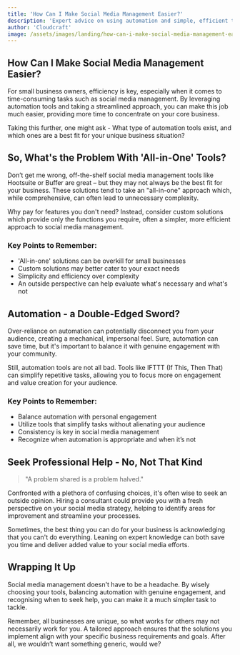 ```yaml
---
title: 'How Can I Make Social Media Management Easier?'
description: 'Expert advice on using automation and simple, efficient tools to make social media management smoother for small businesses.'
author: 'Cloudcraft'
image: /assets/images/landing/how-can-i-make-social-media-management-easier.jpg
---
```


## How Can I Make Social Media Management Easier?

For small business owners, efficiency is key, especially when it comes to time-consuming tasks such as social media management. By leveraging automation tools and taking a streamlined approach, you can make this job much easier, providing more time to concentrate on your core business.

Taking this further, one might ask - What type of automation tools exist, and which ones are a best fit for your unique business situation?

<ServicesBlurb />

## So, What's the Problem With 'All-in-One' Tools?

Don’t get me wrong, off-the-shelf social media management tools like Hootsuite or Buffer are great – but they may not always be the best fit for your business. These solutions tend to take an "all-in-one" approach which, while comprehensive, can often lead to unnecessary complexity.

Why pay for features you don't need? Instead, consider custom solutions which provide only the functions you require, often a simpler, more efficient approach to social media management.

### Key Points to Remember:

 * 'All-in-one' solutions can be overkill for small businesses
 * Custom solutions may better cater to your exact needs
 * Simplicity and efficiency over complexity
 * An outside perspective can help evaluate what's necessary and what's not

## Automation - a Double-Edged Sword?

Over-reliance on automation can potentially disconnect you from your audience, creating a mechanical, impersonal feel. Sure, automation can save time, but it's important to balance it with genuine engagement with your community.

Still, automation tools are not all bad. Tools like IFTTT (If This, Then That) can simplify repetitive tasks, allowing you to focus more on engagement and value creation for your audience.

### Key Points to Remember:

 * Balance automation with personal engagement
 * Utilize tools that simplify tasks without alienating your audience
 * Consistency is key in social media management
 * Recognize when automation is appropriate and when it’s not

<GetStartedBlurb />

## Seek Professional Help - No, Not That Kind

<blockquote>
"A problem shared is a problem halved."
</blockquote>

Confronted with a plethora of confusing choices, it's often wise to seek an outside opinion. Hiring a consultant could provide you with a fresh perspective on your social media strategy, helping to identify areas for improvement and streamline your processes.

Sometimes, the best thing you can do for your business is acknowledging that you can't do everything. Leaning on expert knowledge can both save you time and deliver added value to your social media efforts.

## Wrapping It Up

Social media management doesn't have to be a headache. By wisely choosing your tools, balancing automation with genuine engagement, and recognising when to seek help, you can make it a much simpler task to tackle.

Remember, all businesses are unique, so what works for others may not necessarily work for you. A tailored approach ensures that the solutions you implement align with your specific business requirements and goals. After all, we wouldn’t want something generic, would we?
